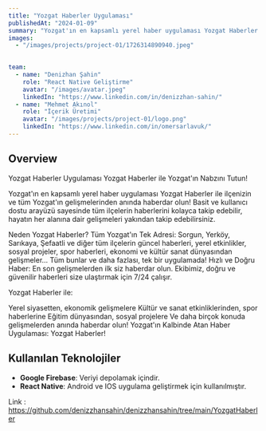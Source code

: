 ```yaml
---
title: "Yozgat Haberler Uygulaması"
publishedAt: "2024-01-09"
summary: "Yozgat'ın en kapsamlı yerel haber uygulaması Yozgat Haberler ile ilçenizin ve tüm Yozgat'ın gelişmelerinden anında haberdar olun! Basit ve kullanıcı dostu arayüzü sayesinde tüm ilçelerin haberlerini kolayca takip edebilir, hayatın her alanına dair gelişmeleri yakından takip edebilirsiniz."
images:
  - "/images/projects/project-01/1726314890940.jpeg"
  

team:
  - name: "Denizhan Şahin"
    role: "React Native Geliştirme"
    avatar: "/images/avatar.jpeg"
    linkedIn: "https://www.linkedin.com/in/denizzhan-sahin/"
  - name: "Mehmet Akınol"
    role: "İçerik Üretimi"
    avatar: "/images/projects/project-01/logo.png"
    linkedIn: "https://www.linkedin.com/in/omersarlavuk/"
---
```


## Overview



Yozgat Haberler Uygulaması
Yozgat Haberler ile Yozgat'ın Nabzını Tutun!

Yozgat'ın en kapsamlı yerel haber uygulaması Yozgat Haberler ile ilçenizin ve tüm Yozgat'ın gelişmelerinden anında haberdar olun! Basit ve kullanıcı dostu arayüzü sayesinde tüm ilçelerin haberlerini kolayca takip edebilir, hayatın her alanına dair gelişmeleri yakından takip edebilirsiniz.

Neden Yozgat Haberler?
Tüm Yozgat'ın Tek Adresi: Sorgun, Yerköy, Sarıkaya, Şefaatli ve diğer tüm ilçelerin güncel haberleri, yerel etkinlikler, sosyal projeler, spor haberleri, ekonomi ve kültür sanat dünyasından gelişmeler... Tüm bunlar ve daha fazlası, tek bir uygulamada!
Hızlı ve Doğru Haber: En son gelişmelerden ilk siz haberdar olun. Ekibimiz, doğru ve güvenilir haberleri size ulaştırmak için 7/24 çalışır.

Yozgat Haberler ile:

Yerel siyasetten, ekonomik gelişmelere
Kültür ve sanat etkinliklerinden, spor haberlerine
Eğitim dünyasından, sosyal projelere
Ve daha birçok konuda gelişmelerden anında haberdar olun!
Yozgat'ın Kalbinde Atan Haber Uygulaması: Yozgat Haberler!

## Kullanılan Teknolojiler

- **Google Firebase**: Veriyi depolamak içindir.
- **React Native**: Android ve IOS uygulama geliştirmek için kullanılmıştır.


Link : https://github.com/denizzhansahin/denizzhansahin/tree/main/YozgatHaberler
